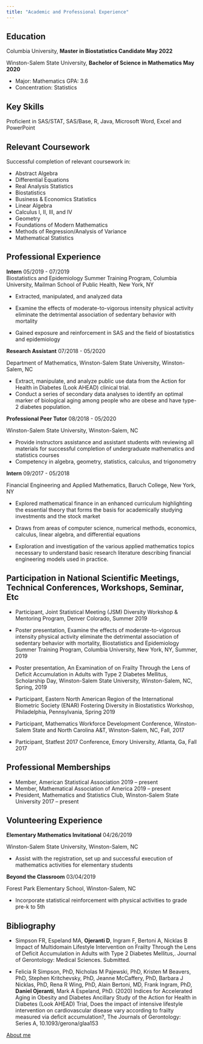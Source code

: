 ```yaml
---
title: "Academic and Professional Experience"
---
```


## **Education**

Columbia University, **Master in Biostatistics Candidate             			          May 2022**

Winston-Salem State University, **Bachelor of Science in Mathematics                May 2020**

*   Major: Mathematics GPA: 3.6
* 	Concentration: Statistics


## **Key Skills**

Proficient in SAS/STAT, SAS/Base, R, Java, Microsoft Word, Excel and PowerPoint


## **Relevant Coursework**

Successful completion of relevant coursework in:

*   Abstract Algebra
*   Differential Equations
*   Real Analysis Statistics
*   Biostatistics
*   Business & Economics Statistics
*   Linear Algebra
*   Calculus I, II, III, and IV
*   Geometry
*   Foundations of Modern Mathematics
*   Methods of Regression/Analysis of Variance
*   Mathematical Statistics

## **Professional Experience**

**Intern**                                                                                                                05/2019 - 07/2019                        
Biostatistics and Epidemiology Summer Training Program, Columbia University, Mailman School of Public Health, New York, NY                                                  

*   Extracted, manipulated, and analyzed data

*   Examine the effects of  moderate-to-vigorous intensity physical activity eliminate the detrimental association of sedentary behavior with mortality

*   Gained exposure and reinforcement in SAS and the field of biostatistics and epidemiology 

**Research Assistant**                                                                                                    07/2018 - 05/2020

Department of Mathematics, Winston-Salem State University, Winston-Salem, NC                               

*	Extract, manipulate, and analyze public use data from the Action for Health in Diabetes (Look AHEAD) clinical trial. 
*	Conduct a series of secondary data analyses to identify an optimal marker of biological aging among people who are obese and have type-2 diabetes population.

**Professional Peer Tutor**                                                                                               08/2018 - 05/2020

Winston-Salem State University, Winston-Salem, NC   

*   Provide instructors assistance and assistant students with reviewing all materials for successful completion of undergraduate mathematics and statistics courses
*   Competency in algebra, geometry, statistics, calculus, and trigonometry


**Intern**                                                                                                                09/2017 - 05/2018

Financial Engineering and Applied Mathematics, Baruch College, New York, NY                                                                                                           

*   Explored mathematical finance in an enhanced curriculum highlighting the essential theory that forms the basis for academically studying investments and the stock market

*   Draws from areas of computer science, numerical methods, economics, calculus, linear algebra, and differential equations

*   Exploration and investigation of the various applied mathematics topics necessary to understand basic research literature describing financial engineering models used in practice.


## **Participation in National Scientific Meetings, Technical Conferences, Workshops, Seminar, Etc**

*   Participant, Joint Statistical Meeting (JSM) Diversity Workshop &  Mentoring Program, Denver Colorado, Summer 2019
    
*   Poster presentation, Examine the effects of  moderate-to-vigorous intensity physical activity eliminate the detrimental association of sedentary behavior with mortality, Biostatistics and Epidemiology Summer Training Program, Columbia University, New York, NY, Summer, 2019

*   Poster presentation, An Examination of on Frailty Through the Lens of Deficit Accumulation in Adults with Type 2 Diabetes Mellitus, Scholarship Day, Winston-Salem State University, Winston-Salem, NC, Spring, 2019   

*   Participant, Eastern North American Region of the International Biometric Society (ENAR) Fostering Diversity in Biostatistics Workshop, Philadelphia, Pennsylvania, Spring 2019 

*   Participant, Mathematics Workforce Development Conference, Winston-Salem State and North Carolina A&T, Winston-Salem, NC, Fall, 2017   

*   Participant, Statfest 2017 Conference, Emory University, Atlanta, Ga, Fall 2017


## **Professional Memberships**

*   Member, American Statistical Association                                                                      2019 – present
*   Member, Mathematical Association of America                                                                   2019 – present
*   President, Mathematics and Statistics Club, Winston-Salem State University                                    2017 – present

## **Volunteering Experience**

**Elementary Mathematics Invitational**   					                                                                             04/26/2019 

Winston-Salem State University, Winston-Salem, NC

*   Assist with the registration, set up and successful execution of mathematics activities for elementary students  

**Beyond the Classroom**                                                                                                         03/04/2019

Forest Park Elementary School, Winston-Salem, NC

*   Incorporate statistical reinforcement with physical activities to grade pre-k to 5th

## **Bibliography**

*   Simpson FR, Espeland MA, **Ojeranti D**, Ingram F, Bertoni A, Nicklas B Impact of Multidomain Lifestyle Intervention on Frailty Through the Lens of Deficit Accumulation in Adults with Type 2 Diabetes Mellitus,. Journal of Gerontology: Medical Sciences. Submitted.

* 	Felicia R Simpson, PhD, Nicholas M Pajewski, PhD, Kristen M Beavers, PhD, Stephen Kritchevsky, PhD, Jeanne McCaffery, PhD, Barbara J Nicklas, PhD, Rena R Wing, PhD, Alain Bertoni, MD, Frank Ingram, PhD, **Daniel Ojeranti**, Mark A Espeland, PhD. (2020) Indices for Accelerated Aging in Obesity and Diabetes Ancillary Study of the Action for Health in Diabetes (Look AHEAD) Trial, Does the impact of intensive lifestyle intervention on cardiovascular disease vary according to frailty measured via deficit accumulation?, The Journals of Gerontology: Series A, 10.1093/gerona/glaa153




[About me](about.html)